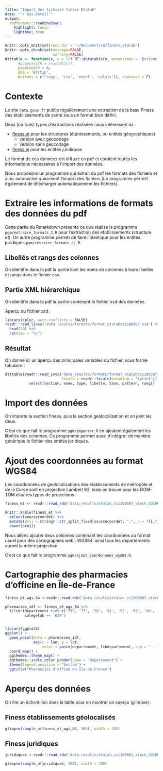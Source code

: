 ```yaml
---
title: "Import des fichiers finess Etalab"
date: "`r Sys.Date()`"
output:
  rmdformats::readthedown:
    highlight: tango
    lightbox: true
---
```


```r
knitr::opts_knit$set(root.dir = '~/Documents/R/finess_etalab')
knitr::opts_chunk$set(message=FALSE,
                      warning=FALSE)
dtttable <- function(x, n = 12) DT::datatable(x, extensions = 'Buttons', options = list(
      #pageLength = nrow(df2()),
      pageLength = n,
      dom = 'Bfrtip',
      buttons = c('copy', 'csv', 'excel', 'colvis')), rownames = F)
```

# Contexte

Le site `data.gouv.fr` publie régulièrement une extraction de la base Finess des établissements de santé sous un format bien défini.

Deux (ou trois) types d'extractions réalisées nous intéressent ici : 

  - [finess et](https://www.data.gouv.fr/fr/datasets/finess-extraction-du-fichier-des-etablissements/#_) pour les structures (étabissements, ou entités géographiques)
    - version avec géocodage
    - version sans géocodage
  - [finess ej](https://www.data.gouv.fr/fr/datasets/finess-extraction-des-entites-juridiques/) pour les entités juridiques

Le format de ces données est diffusé en pdf et contient toutes les informations nécessaires à l'import des données.

Nous proposons un programme qui extrait du pdf les formats des fichiers et ainsi automatise quasiment l'import des fichiers (un programme permet également de télécharger automatiquement les fichiers).



# Extraire les informations de formats des données du pdf

Cette partie du Rmarkdown présente ce que réalise le programme `pgm/extraire_formats_2.R` pour l'extraction des établissements (structure et). Un autre programme permet de faire l'identique pour les entités juridiques `pgm/extraire_formats_ej.R`.

## Libellés et rangs des colonnes

On identifie dans le pdf la partie liant les noms de colonnes à leurs libellés et rangs dans le fichier csv.

## Partie XML hiérarchique

On identifie dans le pdf la partie contenant le fichier xsd des données.

Aperçu du fichier xsd :

```r
library(dplyr, warn.conflicts = FALSE)
readr::read_lines('data_results/formats/format_etalabcs1100507.xsd') %>% 
  head(20) %>% 
  cat(sep = "\n")
```

## Résultat 

On donne ici un aperçu des principales variables du fichier, sous forme tabulaire :

```r
dtttable(readr::read_csv2('data_results/formats/format_etalabcs1100507.csv', 
                          locale = readr::locale(encoding = "latin1")) %>% 
           select(section, name, type, libelle, base, pattern, rang))
```

# Import des données

On importe la section finess, puis la section geolocalisation et on joint les deux.

C'est ce que fait le programme `pgm/importer.R` en ajoutant également les libellés des colonnes.
Ce programme permet aussi d'intégrer de manière générique le fichier des entités juridiques.

# Ajout des coordonnées au format WGS84

Les coordonnées de géolocalisations des établissements de métropôle et de la Corse sont en projection Lambert 93, mais on trouve pour les DOM-TOM d'autres types de projections :

```r
finess_et <- readr::read_rds('data_results/etalab_cs1100507_stock_20180129-0428.rds')

knitr::kable(finess_et %>% 
  select(sourcecoordet) %>% 
  mutate(proj = stringr::str_split_fixed(sourcecoordet, ",", n = 7)[,7]) %>% 
  count(proj))
```

Nous allons ajouter deux colonnes contenant les coordonnées au format usuel pour des cartographies web : WGS84, ainsi tous les départements auront la même projection.

C'est ce que fait le programme `pgm/ajout_coordonnees_wgs84.R`.


# Cartographie des pharmacies d'officine en Île-de-France

```r
finess_et_wgs_84 <-readr::read_rds('data_results/etalab_cs1100507_stock_20180129-0428-wgs84.rds')

pharmacies_idf <- finess_et_wgs_84 %>% 
  filter(departement %in% c('75', '77', '78', '91', '92', '93', '94', '95'),
         categetab == '620')


library(ggplot2)
ggplot() + 
  geom_point(data = pharmacies_idf, 
             aes(x = lon, y = lat,
                 color = paste(departement, libdepartement, sep = " - "))) + 
  coord_map() + 
  ggthemes::theme_map() + 
  ggthemes::scale_color_pander(name = "Département") +
  theme(legend.position = "bottom") + 
  ggtitle("Pharmacies d'offine en Île-de-France")
```

# Aperçu des données

On tire un échantillon dans la table pour en montrer un aperçu (glimpse) : 

## Finess établissements géolocalisés 

```r
glimpse(sample_n(finess_et_wgs_84, 500), width = 200)
```

## Finess juridiques 

```r
juridiques <-readr::read_rds('data_results/etalab_cs1100501_stock_20180129-0431.rds')

glimpse(sample_n(juridiques, 500), width = 200)
```

